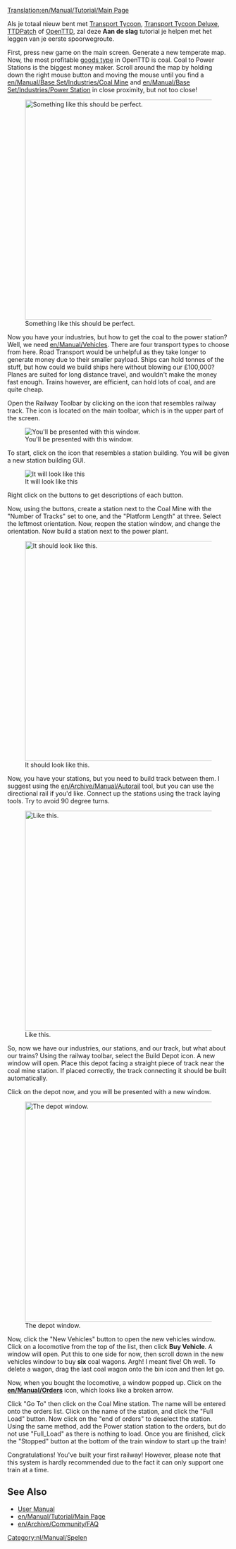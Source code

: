 [[Translation:en/Manual/Tutorial/Main Page]]
{{en/Translation|origin= en/Manual/Tutorial/Main Page
|from  = en
|to    = nl
|Percentage =0
}}
{{nl/Manual/Tutorial/Tutorial}}

Als je totaal nieuw bent met [[nl/Manual/Main Page|Transport Tycoon]], [[nl/Transport Tycoon Deluxe|Transport Tycoon Deluxe]], [[nl/Archive/OpenTTD/TTDPatch|TTDPatch]] of [[nl/Manual/Main Page|OpenTTD]], zal deze '''Aan de slag''' tutorial je helpen met het leggen van je eerste spoorwegroute.

First, press new game on the main screen. Generate a new temperate map. Now, the most profitable [[en/Manual/Cargo|goods type]] in OpenTTD is coal. Coal to Power Stations is the biggest money maker. Scroll around the map by holding down the right mouse button and moving the mouse until you find a [[en/Manual/Base Set/Industries/Coal Mine]] and [[en/Manual/Base Set/Industries/Power Station]] in close proximity, but not too close!

[[File:en/Manual/Tutorial/Tutorial1.png|thumb|500px|center|Something like this should be perfect.]]

Now you have your industries, but how to get the coal to the power station? Well, we need [[en/Manual/Vehicles]]. There are four transport types to choose from here. Road Transport would be unhelpful as they take longer to generate money due to their smaller payload. Ships can hold tonnes of the stuff, but how could we build ships here without blowing our £100,000? Planes are suited for long distance travel, and wouldn't make the money fast enough. Trains however, are efficient, can hold lots of coal, and are quite cheap. 

Open the Railway Toolbar by clicking on the icon that resembles railway track. The icon is located on the main toolbar, which is in the upper part of the screen.

[[File:nl/Manual/Bouw spoorwegen.png|center|You'll be presented with this window.]]

To start, click on the icon that resembles a station building. You will be given a new station building GUI.

[[File:nl/Manual/Stationgui.png|center|frame|It will look like this]]

Right click on the buttons to get descriptions of each button.

Now, using the buttons, create a station next to the Coal Mine with the "Number of Tracks" set to one, and the "Platform Length" at three. Select the leftmost orientation. Now, reopen the station window, and change the orientation. Now build a station next to the power plant.

[[File:en/Manual/Tutorial/Tutorial2.png|thumb|500px|center|It should look like this.]]

Now, you have your stations, but you need to build track between them. I suggest using the [[en/Archive/Manual/Autorail]] tool, but you can use the directional rail if you'd like. Connect up the stations using the track laying tools. Try to avoid 90 degree turns.

[[File:en/Manual/Tutorial/Tutorial3.png|thumb|500px|center|Like this.]]

So, now we have our industries, our stations, and our track, but what about our trains? Using the railway toolbar, select the Build Depot icon. A new window will open. Place this depot facing a straight piece of track near the coal mine station. If placed correctly, the track connecting it should be built automatically.

Click on the depot now, and you will be presented with a new window.

[[File:nl/Manual/Tutorial/Tutorial4.png|thumb|500px|center|The depot window.]]

Now, click the "New Vehicles" button to open the new vehicles window. Click on a locomotive from the top of the list, then click '''Buy Vehicle'''. A window will open. Put this to one side for now, then scroll down in the new vehicles window to buy '''six''' coal wagons. Argh! I meant five! Oh well. To delete a wagon, drag the last coal wagon onto the bin icon and then let go. 

Now, when you bought the locomotive, a window popped up. Click on the '''[[en/Manual/Orders]]''' icon, which looks like a broken arrow.

Click "Go To" then click on the Coal Mine station. The name will be entered onto the orders list. Click on the name of the station, and click the "Full Load" button. Now click on the "end of orders" to deselect the station. Using the same method, add the Power station station to the orders, but do not use "Full_Load" as there is nothing to load. Once you are finished, click the "Stopped" button at the bottom of the train window to start up the train!

Congratulations! You've built your first railway! However, please note that this system is hardly recommended due to the fact it can only support one train at a time.

==See Also==
*[[en/Manual/Main Page|User Manual]]
*[[en/Manual/Tutorial/Main Page]]
*[[en/Archive/Community/FAQ]]

[[Category:nl/Manual/Spelen]]
